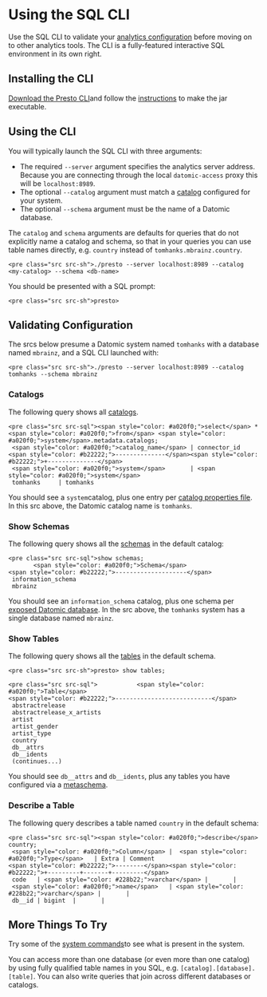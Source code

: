 Using the SQL CLI
=================

Use the SQL CLI to validate your [analytics configuration](analytics-configuring.html) before moving on to other analytics tools. The CLI is a fully-featured interactive SQL environment in its own right.

Installing the CLI
------------------

[Download the Presto CLI](https://repo1.maven.org/maven2/io/prestosql/presto-cli/348/presto-cli-348-executable.jar)and follow the [instructions](https://prestosql.io/docs/current/installation/cli.html) to make the jar executable.





Using the CLI
-------------

You will typically launch the SQL CLI with three arguments:

- The required `--server` argument specifies the analytics server address. Because you are connecting through the local `datomic-access` proxy this will be `localhost:8989`.
- The optional `--catalog` argument must match a [catalog](analytics-configuring.html#configuring-catalog) configured for your system.
- The optional `--schema` argument must be the name of a Datomic database.

The `catalog` and `schema` arguments are defaults for queries that do not explicitly name a catalog and schema, so that in your queries you can use table names directly, e.g. `country` instead of `tomhanks.mbrainz.country`.

```
<pre class="src src-sh">./presto --server localhost:8989 --catalog <my-catalog> --schema <db-name>
```



You should be presented with a SQL prompt:

```
<pre class="src src-sh">presto>
```







Validating Configuration
------------------------

The srcs below presume a Datomic system named `tomhanks` with a database named `mbrainz`, and a SQL CLI launched with:

```
<pre class="src src-sh">./presto --server localhost:8989 --catalog tomhanks --schema mbrainz
```





### Catalogs

The following query shows all [catalogs](analytics-concepts.html#sql-mapping).

```
<pre class="src src-sql"><span style="color: #a020f0;">select</span> * <span style="color: #a020f0;">from</span> <span style="color: #a020f0;">system</span>.metadata.catalogs;
 <span style="color: #a020f0;">catalog_name</span> | connector_id 
<span style="color: #b22222;">--------------</span><span style="color: #b22222;">+--------------</span>
 <span style="color: #a020f0;">system</span>       | <span style="color: #a020f0;">system</span>       
 tomhanks     | tomhanks  
```



You should see a `system`catalog, plus one entry per [catalog properties file](analytics-configuring.html#configuring-catalog). In this src above, the Datomic catalog name is `tomhanks`.





### Show Schemas

The following query shows all the [schemas](analytics-concepts.html#sql-mapping) in the default catalog:

```
<pre class="src src-sql">show schemas;
       <span style="color: #a020f0;">Schema</span>       
<span style="color: #b22222;">--------------------</span>
 information_schema 
 mbrainz   
```



You should see an `information_schema` catalog, plus one schema per [exposed Datomic database](analytics-configuring.html#configuring-catalog). In the src above, the `tomhanks` system has a single database named `mbrainz`.





### Show Tables

The following query shows all the [tables](analytics-concepts.html#sql-mapping) in the default schema.

```
<pre class="src src-sh">presto> show tables;
```



```
<pre class="src src-sql">           <span style="color: #a020f0;">Table</span>           
<span style="color: #b22222;">---------------------------</span>
 abstractrelease           
 abstractrelease_x_artists 
 artist                    
 artist_gender             
 artist_type               
 country                   
 db__attrs                 
 db__idents               
 (continues...)
```



You should see `db__attrs` and `db__idents`, plus any tables you have configured via a [metaschema](analytics-concepts.html#metaschemas).





### Describe a Table

The following query describes a table named `country` in the default schema:

```
<pre class="src src-sql"><span style="color: #a020f0;">describe</span> country;
 <span style="color: #a020f0;">Column</span> |  <span style="color: #a020f0;">Type</span>   | Extra | Comment 
<span style="color: #b22222;">--------</span><span style="color: #b22222;">+---------+-------+---------</span>
 code   | <span style="color: #228b22;">varchar</span> |       |         
 <span style="color: #a020f0;">name</span>   | <span style="color: #228b22;">varchar</span> |       |         
 db__id | bigint  |       |         
```









More Things To Try
------------------

Try some of the [system commands](https://prestosql.io/docs/current/connector/system.html)to see what is present in the system.

You can access more than one database (or even more than one catalog) by using fully qualified table names in you SQL, e.g. `[catalog].[database].[table]`. You can also write queries that join across different databases or catalogs.